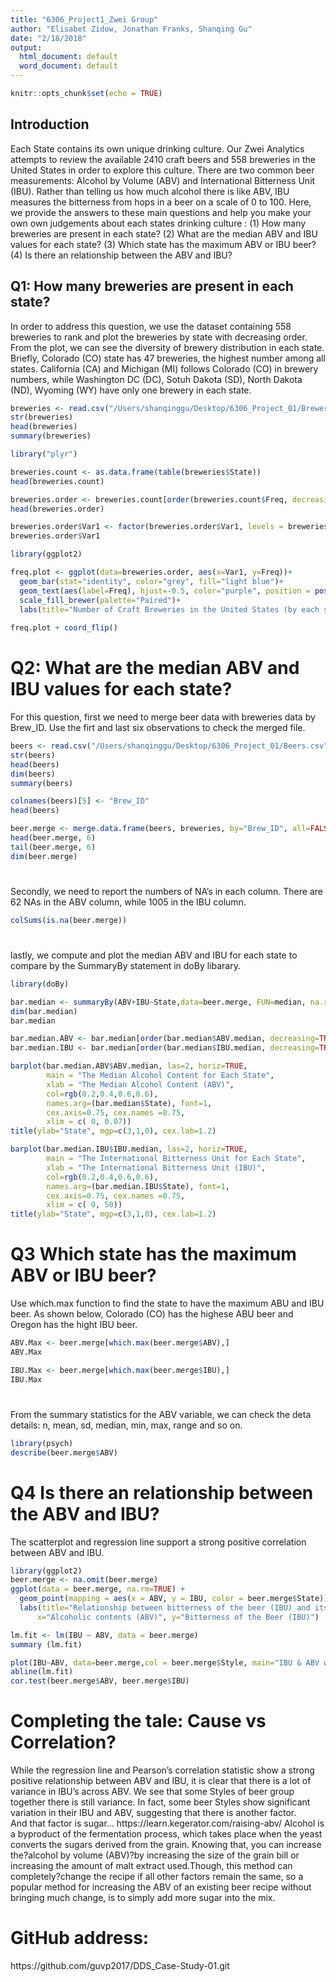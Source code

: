 ```yaml
---
title: "6306_Project1_Zwei Group"
author: "Elisabet Zidow, Jonathan Franks, Shanqing Gu"
date: "2/18/2018"
output:
  html_document: default
  word_document: default
---
```


```r
knitr::opts_chunk$set(echo = TRUE)
```

## Introduction

Each State contains its own unique drinking culture. Our Zwei Analytics attempts to review the available 2410 craft beers and 558 breweries in the United States in order to explore this culture. There are two common beer measurements: Alcohol by Volume (ABV) and International Bitterness Unit (IBU). Rather than telling us how much alcohol there is like ABV, IBU measures the bitterness from hops in a beer on a scale of 0 to 100. Here, we provide the answers to these main questions and help you make your own own judgements about each states drinking culture : (1) How many breweries are present in each state? (2) What are the median ABV and IBU values for each state? (3) Which state has the maximum ABV or IBU beer? (4) Is there an relationship between the ABV and IBU?  

## Q1: How many breweries are present in each state?

In order to address this question, we use the dataset containing 558 breweries to rank and plot the breweries by state with decreasing order. From the plot, we can see the diversity of brewery distribution in each state. Briefly, Colorado (CO) state has 47 breweries, the highest number among all states. California (CA) and Michigan (MI) follows Colorado (CO) in brewery numbers, while Washington DC (DC), Sotuh Dakota (SD), North Dakota (ND), Wyoming (WY) have only one brewery in each state.  

```r
breweries <- read.csv("/Users/shanqinggu/Desktop/6306_Project_01/Breweries.csv", header=TRUE)
str(breweries)
head(breweries)
summary(breweries)

library("plyr")

breweries.count <- as.data.frame(table(breweries$State))
head(breweries.count)

breweries.order <- breweries.count[order(breweries.count$Freq, decreasing=TRUE),]
head(breweries.order)

breweries.order$Var1 <- factor(breweries.order$Var1, levels = breweries.order$Var1[order(breweries.order$Freq)])
breweries.order$Var1

library(ggplot2)

freq.plot <- ggplot(data=breweries.order, aes(x=Var1, y=Freq))+ 
  geom_bar(stat="identity", color="grey", fill="light blue")+
  geom_text(aes(label=Freq), hjust=-0.5, color="purple", position = position_dodge(0.9), size=3.5)+
  scale_fill_brewer(palette="Paired")+
  labs(title="Number of Craft Breweries in the United States (by each state)", x="State", y="Number of Craft Breweries")
  
freq.plot + coord_flip()
```

# Q2: What are the median ABV and IBU values for each state?

For this question, first we need to merge beer data with breweries data by Brew_ID. Use the firt and last six observations to check the merged file.

```r
beers <- read.csv("/Users/shanqinggu/Desktop/6306_Project_01/Beers.csv", header=TRUE)
str(beers)
head(beers)
dim(beers)
summary(beers)

colnames(beers)[5] <- "Brew_ID"
head(beers)

beer.merge <- merge.data.frame(beers, breweries, by="Brew_ID", all=FALSE)
head(beer.merge, 6)
tail(beer.merge, 6)
dim(beer.merge)
```

# 

Secondly, we need to report the numbers of NA's in each column. There are 62 NAs in the ABV column, while 1005 in the IBU column. 

```r
colSums(is.na(beer.merge))
```

# 

lastly, we compute and plot the median ABV and IBU for each state to compare by the SummaryBy statement in doBy libarary.

```r

library(doBy)

bar.median <- summaryBy(ABV+IBU~State,data=beer.merge, FUN=median, na.rm=TRUE)
dim(bar.median)
bar.median

bar.median.ABV <- bar.median[order(bar.median$ABV.median, decreasing=TRUE),]
bar.median.IBU <- bar.median[order(bar.median$IBU.median, decreasing=TRUE),]

barplot(bar.median.ABV$ABV.median, las=2, horiz=TRUE, 
        main = "The Median Alcohol Content for Each State", 
        xlab = "The Median Alcohol Content (ABV)", 
        col=rgb(0.2,0.4,0.6,0.6),
        names.arg=(bar.median$State), font=1,
        cex.axis=0.75, cex.names =0.75,
        xlim = c( 0, 0.07))
title(ylab="State", mgp=c(3,1,0), cex.lab=1.2)

barplot(bar.median.IBU$IBU.median, las=2, horiz=TRUE, 
        main = "The International Bitterness Unit for Each State", 
        xlab = "The International Bitterness Unit (IBU)", 
        col=rgb(0.2,0.4,0.6,0.6),
        names.arg=(bar.median.IBU$State), font=1,
        cex.axis=0.75, cex.names =0.75,
        xlim = c( 0, 50))
title(ylab="State", mgp=c(3,1,0), cex.lab=1.2)
```

# Q3  Which state has the maximum ABV or IBU beer? 

Use which.max function to find the state to have the maximum ABU and IBU beer.  As shown below, Colorado (CO) has the highese ABU beer and Oregon has the hight IBU beer.

```r
ABV.Max <- beer.merge[which.max(beer.merge$ABV),]
ABV.Max

IBU.Max <- beer.merge[which.max(beer.merge$IBU),]
IBU.Max
```

# 
From the summary statistics for the ABV variable, we can check the deta details: n, mean, sd, median, min, max, range and so on.

```r

library(psych)
describe(beer.merge$ABV)
```

# Q4 Is there an relationship between the ABV and IBU? 

The scatterplot and regression line support a strong positive correlation between ABV and IBU. 

```r
library(ggplot2)
beer.merge <- na.omit(beer.merge)
ggplot(data = beer.merge, na.rm=TRUE) + 
  geom_point(mapping = aes(x = ABV, y = IBU, color = beer.merge$State))+
  labs(title="Relationship between bitterness of the beer (IBU) and its alcoholic contents (ABV) with scatter plot", 
      x="Alcoholic contents (ABV)", y="Bitterness of the Beer (IBU)")

lm.fit <- lm(IBU ~ ABV, data = beer.merge)
summary (lm.fit)

plot(IBU~ABV, data=beer.merge,col = beer.merge$Style, main="IBU & ABV with Style")
abline(lm.fit)
cor.test(beer.merge$ABV, beer.merge$IBU)
```

# Completing the tale: Cause vs Correlation?

While the regression line and Pearson's correlation statistic show a strong positive relationship between ABV and IBU, it is clear that there is a lot of variance in IBU's across ABV.  We see that some Styles of beer group together there is still variance.  In fact, some beer Styles show significant variation in their IBU and ABV, suggesting that there is another factor.  
And that factor is sugar...
https://learn.kegerator.com/raising-abv/
Alcohol is a byproduct of the fermentation process, which takes place when the yeast converts the sugars derived from the grain.   Knowing that, you can increase the?alcohol by volume (ABV)?by increasing the size of the grain bill or increasing the amount of malt extract used.Though, this method can completely?change the recipe if all other factors remain the same, so a popular method for increasing the ABV of an existing beer recipe without bringing much change, 
is to simply add more sugar into the mix.

# GitHub address:

https://github.com/guvp2017/DDS_Case-Study-01.git